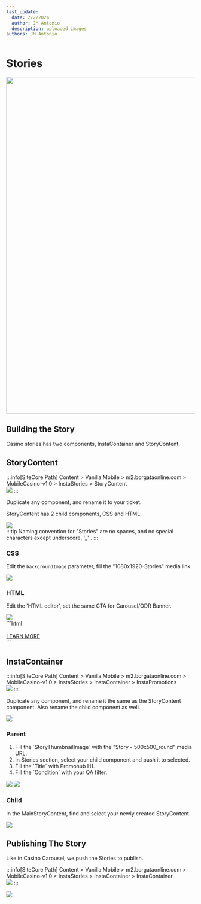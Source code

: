 ---
last_update:
  date: 2/2/2024
  author: JM Antonio
  description: uploaded images
authors: JM Antonio
---


# Stories
<img src={sample} width="900" />

## Building the Story
Casino stories has two components, InstaContainer and StoryContent.

## StoryContent
:::info[SiteCore Path]
Content > Vanilla.Mobile > m2.borgataonline.com > MobileCasino-v1.0 > InstaStories > StoryContent
<br/>
<img src={storycontent} />
:::

Duplicate any component, and rename it to your ticket.

StoryContent has 2 child components, CSS and HTML.

<img src={storycontentP} />
<br/>
:::tip
Naming convention for "Stories" are no spaces, and no special characters except underscore, '_' .
:::

### CSS
Edit the `backgroundImage` parameter, fill the "1080x1920-Stories" media link.

<img src={css} />

### HTML
Edit the 'HTML editor', set the same CTA for Carousel/ODR Banner.

<img src={html} />
<br/>
```html
<div class="casino-background-image-section">
<div class="img-promo-container">
<div class="imgbackground">
<div class="story-text">
<div><br></div>
</div>
<div>
<div class="optinBtn">
<a href="!!M2.Portal/mobileportal/promotions/casino/url" class="btn btn-primary more-info-btn">LEARN MORE</a>
</div>
</div>
</div>
```

## InstaContainer
:::info[SiteCore Path]
Content > Vanilla.Mobile > m2.borgataonline.com > MobileCasino-v1.0 > InstaStories > InstaContainer > InstaPromotions
<br/>
<img src={instacontainer} />
:::

Duplicate any component, and rename it the same as the StoryContent component. Also rename the child component as well.

<img src={contparent} />

### Parent
<ol>
<li>
Fill the `StoryThumbnailImage` with the "Story - 500x500_round" media URL.
</li>
<li>
In Stories section, select your child component and push it to selected.
</li>
<li>
Fill the `Title` with Promohub H1.
</li>
<li>
Fill the `Condition` with your QA filter.
</li>
</ol>

<img src={round} />

<img src={instastoryP} />

### Child
In the MainStoryContent, find and select your newly created StoryContent.

<img src={contchild} />

## Publishing The Story
Like in Casino Carousel, we push the Stories to publish.

:::info[SiteCore Path]
Content > Vanilla.Mobile > m2.borgataonline.com > MobileCasino-v1.0 > InstaStories > InstaContainer > InstaContainer
<br/>
<img src={storypush} />
:::

<img src={pushtable} />
